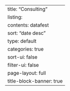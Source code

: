 ---
title: "Consulting"
listing:
  contents: datafest
  sort: "date desc"
  type: default
  categories: true
  sort-ui: false
  filter-ui: false
page-layout: full
title-block-banner: true
---